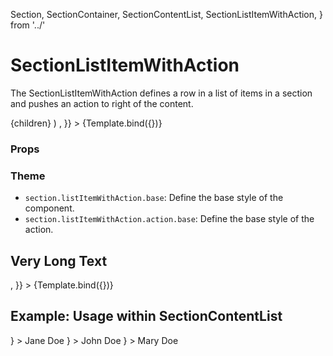   Section,
  SectionContainer,
  SectionContentList,
  SectionListItemWithAction,
} from '../'

<Meta
  title="Components/Section/SectionListItemWithAction"
  component={SectionListItemWithAction}
/>

# SectionListItemWithAction

The SectionListItemWithAction defines a row in a list of items in a section and pushes an action to right of the content.

  <SectionListItemWithAction action={action}>
    {children}
  </SectionListItemWithAction>
)

<Canvas>
  <Story
    name="Default"
    args={{
      children: 'Jane Doe',
      action: <IconEdit width={20} height={20} className="fill-current" />,
    }}
  >
    {Template.bind({})}
  </Story>
</Canvas>

### Props

<ArgsTable story="Default" />

### Theme

- `section.listItemWithAction.base`: Define the base style of the component.
- `section.listItemWithAction.action.base`: Define the base style of the action.

## Very Long Text

<Canvas>
  <Story
    name="Very Long Text"
    args={{
      children:
        'This list item has a very long text. The text should wrap, there should be a space between text and action. And the action should not shrink.',
      action: <IconCopyAll width={20} height={20} className="fill-current" />,
    }}
  >
    {Template.bind({})}
  </Story>
</Canvas>

## Example: Usage within SectionContentList

<Canvas>
  <Story name="Usage within Section">
    <Section>
      <SectionContainer>
        <SectionContentList>
          <SectionListItemWithAction
            action={
              <IconEdit width={20} height={20} className="fill-current" />
            }
          >
            Jane Doe
          </SectionListItemWithAction>
          <SectionListItemWithAction
            action={
              <IconEdit width={20} height={20} className="fill-current" />
            }
          >
            John Doe
          </SectionListItemWithAction>
          <SectionListItemWithAction
            action={
              <IconEdit width={20} height={20} className="fill-current" />
            }
          >
            Mary Doe
          </SectionListItemWithAction>
        </SectionContentList>
      </SectionContainer>
    </Section>
  </Story>
</Canvas>
